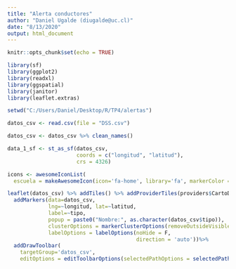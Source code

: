 ```yaml
---
title: "Alerta conductores"
author: "Daniel Ugalde (diugalde@uc.cl)"
date: "8/13/2020"
output: html_document
---
```


```r
knitr::opts_chunk$set(echo = TRUE)
```


```r
library(sf)
library(ggplot2)
library(readxl)
library(ggspatial)
library(janitor)
library(leaflet.extras)

setwd("C:/Users/Daniel/Desktop/R/TP4/alertas")

datos_csv <- read.csv(file = "DSS.csv")

datos_csv <- datos_csv %>% clean_names()

data_1_sf <- st_as_sf(datos_csv,
                      coords = c("longitud", "latitud"),
                      crs = 4326)
```



```r
icons <- awesomeIconList(
  escuela = makeAwesomeIcon(icon='fa-home', library='fa', markerColor = 'blue'))

leaflet(datos_csv) %>% addTiles() %>% addProviderTiles(providers$CartoDB.Positron) %>%
  addMarkers(data=datos_csv,
             lng=~longitud, lat=~latitud, 
             label=~tipo,
             popup = paste0("Nombre:", as.character(datos_csv$tipo)),
             clusterOptions = markerClusterOptions(removeOutsideVisibleBounds = F),
             labelOptions = labelOptions(noHide = F,
                                         direction = 'auto'))%>%
  addDrawToolbar(
    targetGroup='datos_csv',
    editOptions = editToolbarOptions(selectedPathOptions = selectedPathOptions()))#agregame una barra de dibujo

```
